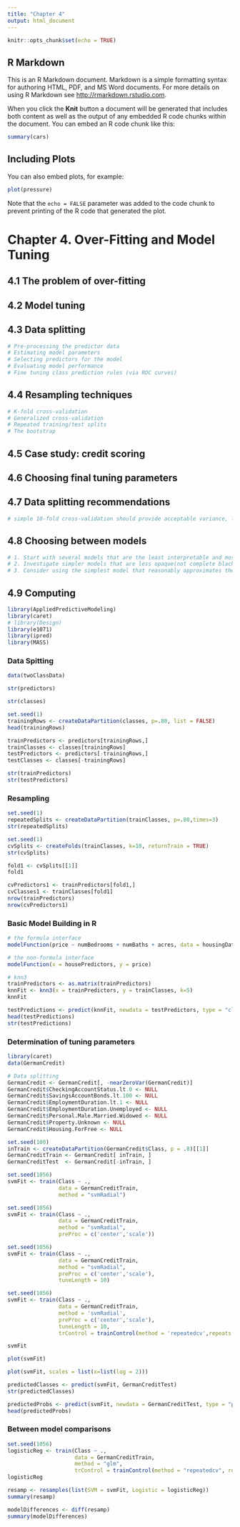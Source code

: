 ---
title: "Chapter 4"
output: html_document
---

```{r setup, include=FALSE}
knitr::opts_chunk$set(echo = TRUE)
```

## R Markdown

This is an R Markdown document. Markdown is a simple formatting syntax for authoring HTML, PDF, and MS Word documents. For more details on using R Markdown see <http://rmarkdown.rstudio.com>.

When you click the **Knit** button a document will be generated that includes both content as well as the output of any embedded R code chunks within the document. You can embed an R code chunk like this:

```{r cars}
summary(cars)
```

## Including Plots

You can also embed plots, for example:

```{r pressure, echo=FALSE}
plot(pressure)
```

Note that the `echo = FALSE` parameter was added to the code chunk to prevent printing of the R code that generated the plot.





# Chapter 4. Over-Fitting and Model Tuning 

## 4.1 The problem of over-fitting 

## 4.2 Model tuning 

## 4.3 Data splitting 

```{r}
# Pre-processing the predictor data 
# Estimating model parameters 
# Selecting predictors for the model
# Evaluating model performance 
# Fine tuning class prediction rules (via ROC curves)
```

## 4.4 Resampling techniques 
```{r}
# K-fold cross-validation
# Generalized cross-validation
# Repeated training/test splits 
# The bootstrap
```

## 4.5 Case study: credit scoring

## 4.6 Choosing final tuning parameters 

## 4.7 Data splitting recommendations 
```{r}
# simple 10-fold cross-validation should provide acceptable variance, low bias, and is relatively quick to compute
```

## 4.8 Choosing between models 
```{r}
# 1. Start with several models that are the least interpretable and most flexible, such as boosted trees or support vector machines. Across many problem domains, these models have a high likelihood of producing the empirically optimum results 
# 2. Investigate simpler models that are less opaque(not complete black boxes), such as multivariate adaptive regression splines (MARS), partial least squares, generalized addictive models, or naive bayes models.
# 3. Consider using the simplest model that reasonably approximates the performance of the more complex methods
```

## 4.9 Computing 

```{r}
library(AppliedPredictiveModeling)
library(caret)
# library(Design)
library(e1071)
library(ipred)
library(MASS)
```

### Data Spitting 

```{r}
data(twoClassData)
```

```{r}
str(predictors)
```

```{r}
str(classes)
```

```{r}
set.seed(1)
trainingRows <- createDataPartition(classes, p=.80, list = FALSE)
head(trainingRows)
```

```{r}
trainPredictors <- predictors[trainingRows,]
trainClasses <- classes[trainingRows]
testPredictors <- predictors[-trainingRows,]
testClasses <- classes[-trainingRows]
```

```{r}
str(trainPredictors)
str(testPredictors)
```


### Resampling 
```{r}
set.seed(1)
repeatedSplits <- createDataPartition(trainClasses, p=.80,times=3)
str(repeatedSplits)
```

```{r}
set.seed(1)
cvSplits <- createFolds(trainClasses, k=10, returnTrain = TRUE)
str(cvSplits)
```

```{r}
fold1 <- cvSplits[[1]]
fold1
```

```{r}
cvPredictors1 <- trainPredictors[fold1,]
cvClasses1 <- trainClasses[fold1]
nrow(trainPredictors)
nrow(cvPredictors1)
```


### Basic Model Building in R 
```{r}
# the formula interface
modelFunction(price ~ numBedrooms + numBaths + acres, data = housingData)

# the non-formula interface 
modelFunction(x = housePredictors, y = price)
```

```{r}
# knn3 
trainPredictors <- as.matrix(trainPredictors)
knnFit <- knn3(x = trainPredictors, y = trainClasses, k=5)
knnFit
```

```{r}
testPredictions <- predict(knnFit, newdata = testPredictors, type = "class")
head(testPredictions)
str(testPredictions)
```


### Determination of tuning parameters
```{r}
library(caret)
data(GermanCredit)
```

```{r}
# Data splitting
GermanCredit <- GermanCredit[, -nearZeroVar(GermanCredit)]
GermanCredit$CheckingAccountStatus.lt.0 <- NULL
GermanCredit$SavingsAccountBonds.lt.100 <- NULL
GermanCredit$EmploymentDuration.lt.1 <- NULL
GermanCredit$EmploymentDuration.Unemployed <- NULL
GermanCredit$Personal.Male.Married.Widowed <- NULL
GermanCredit$Property.Unknown <- NULL
GermanCredit$Housing.ForFree <- NULL

set.seed(100)
inTrain <- createDataPartition(GermanCredit$Class, p = .8)[[1]]
GermanCreditTrain <- GermanCredit[ inTrain, ]
GermanCreditTest  <- GermanCredit[-inTrain, ]
```

```{r}
set.seed(1056)
svmFit <- train(Class ~ .,
                data = GermanCreditTrain,
                method = "svmRadial")
```

```{r}
set.seed(1056)
svmFit <- train(Class ~ .,
                data = GermanCreditTrain, 
                method = "svmRadial",
                preProc = c('center','scale'))
```

```{r}
set.seed(1056)
svmFit <- train(Class ~ ., 
                data = GermanCreditTrain,
                method = "svmRadial",
                preProc = c('center','scale'),
                tuneLength = 10)
```

```{r}
set.seed(1056)
svmFit <- train(Class ~ ., 
                data = GermanCreditTrain,
                method = 'svmRadial',
                preProc = c('center','scale'),
                tuneLength = 10,
                trControl = trainControl(method = 'repeatedcv',repeats = 5))
```

```{r}
svmFit
```

```{r}
plot(svmFit)
```

```{r}
plot(svmFit, scales = list(x=list(log = 2)))
```

```{r}
predictedClasses <- predict(svmFit, GermanCreditTest)
str(predictedClasses)
```

```{r}
predictedProbs <- predict(svmFit, newdata = GermanCreditTest, type = "prob")
head(predictedProbs)
```


### Between model comparisons 
```{r}
set.seed(1056)
logisticReg <- train(Class ~ ., 
                     data = GermanCreditTrain,
                     method = "glm",
                     trControl = trainControl(method = "repeatedcv", repeats = 5))
logisticReg
```

```{r}
resamp <- resamples(list(SVM = svmFit, Logistic = logisticReg))
summary(resamp)
```

```{r}
modelDifferences <- diff(resamp)
summary(modelDifferences)
```

